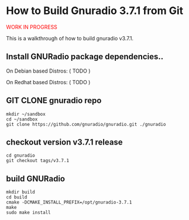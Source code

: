= How to Build Gnuradio 3.7.1 from Git =

<span style="color:red">WORK IN PROGRESS</span>

This is a walkthrough of how to build gnuradio v3.7.1.

== Install GNURadio package dependencies.. ==

On Debian based Distros:
( TODO )

On Redhat based Distros:
( TODO )

== GIT CLONE gnuradio repo ==
<pre>
mkdir ~/sandbox
cd ~/sandbox
git clone https://github.com/gnuradio/gnuradio.git ./gnuradio
</pre>

== checkout version v3.7.1 release ==
<pre>
cd gnuradio
git checkout tags/v3.7.1
</pre>

== build GNURadio ==
<pre>
mkdir build
cd build
cmake -DCMAKE_INSTALL_PREFIX=/opt/gnuradio-3.7.1
make
sudo make install
</pre>